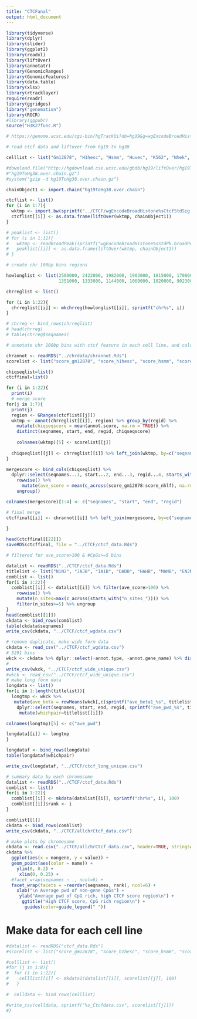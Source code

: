 ```yaml
---
title: "CTCFanal"
output: html_document
---
```


```r

library(tidyverse)
library(dplyr)
library(slider)
library(ggplot2)
library(readxl)
library(liftOver)
library(annotatr)
library(GenomicRanges)
library(GenomicFeatures)
library(data.table)
library(xlsx)
library(rtracklayer)
require(readr)
library(ggridges)
library("genomation")
library(ROCR)
#library(ggpubr)
source("H3K27func.R")

```



```r

# https://genome.ucsc.edu/cgi-bin/hgTrackUi?db=hg19&g=wgEncodeBroadHistone

# read ctcf data and liftover from hg19 to hg38 

celllist <- list("Gm12878", "H1hesc", "Hsmm", "Huvec", "K562", "Nhek", "Nhlf")

#download.file("http://hgdownload.cse.ucsc.edu/gbdb/hg19/liftOver/hg19ToHg38.over.chain.gz",
#"hg19ToHg38.over.chain.gz")
#system("gzip -d hg19ToHg38.over.chain.gz")

chainObject1 <- import.chain("hg19ToHg38.over.chain")

ctcflist <- list()
for (i in 1:7){
  wktmp <- import.bw(sprintf("../CTCF/wgEncodeBroadHistone%sCtcfStdSig.bigWig", celllist[[i]]))
  ctcflist[[i]] <- as.data.frame(liftOver(wktmp, chainObject1))
}

# peaklist <- list()
# for (i in 1:11){
#   wktmp <- readBroadPeak(sprintf("wgEncodeBroadHistone%sStdPk.broadPeak.gz", samplelist[[i]]), track.line=FALSE, zero.based=TRUE)
#   peaklist[[i]] <- as.data.frame(liftOver(wktmp, chainObject1))
# }

```

```r

# create chr 100bp bins regions

howlonglist <- list(2500000, 2422000, 1982000, 1903000, 1815000, 1708000, 1594000, 1451000, 1384000, 1338000,
                    1351000, 1333000, 1144000, 1069000, 1020000, 902300, 832500, 802700, 590000, 643400, 467000, 508100)

chrreglist <- list()

for (i in 1:22){
  chrreglist[[i]] <- mkchrreg(howlonglist[[i]], sprintf("chr%s", i))
}

# chrreg <- bind_rows(chrreglist)
# head(chrreg)
# table(chrreg$seqnames)

```


```r

# annotate chr 100bp bins with ctcf feature in each cell line, and calculate average ctcf scores across the 7 cell lines for each bin

chrannot <- readRDS("../chrdata/chrannot.Rds")
scorelist <- list("score_gm12878", "score_h1hesc", "score_hsmm", "score_huvec", "score_k562", "score_nhec", "score_nhlf")

chiqseqlist=list()
ctcffinal=list()

for (i in 1:22){
  print(i)
  # merge score
for(j in 1:7){
  print(j)
  region <- GRanges(ctcflist[[j]])
  wktmp <- annot(chrreglist[[i]], region) %>% group_by(regid) %>% 
    mutate(chiqseqscore = mean(annot.score, na.rm = TRUE)) %>% 
    distinct(seqnames, start, end, regid, chiqseqscore) 
  
    colnames(wktmp)[5] <- scorelist[[j]]
  
  chiqseqlist[[j]] <- chrreglist[[i]] %>% left_join(wktmp, by=c("seqnames", "start", "end", "regid"))
}

mergescore <- bind_cols(chiqseqlist) %>% 
  dplyr::select(seqnames...1, start...2, end...3, regid...4, starts_with("score_") ) %>% 
    rowwise() %>% 
      mutate(ave_score = mean(c_across(score_gm12878:score_nhlf), na.rm = TRUE)) %>% 
    ungroup()

colnames(mergescore)[1:4] <- c("seqnames", "start", "end", "regid")

# final merge
ctcffinal[[i]] <- chrannot[[i]] %>% left_join(mergescore, by=c("seqnames", "start", "end", "regid")) 
  
}

head(ctcffinal[[22]])
saveRDS(ctcffinal, file = "../CTCF/ctcf_data.Rds")

```

```r

# filtered for ave_score>100 & #CpGs>=5 bins

datalist <- readRDS("../CTCF/ctcf_data.Rds")
titlelist <- list("N1N2", "JAJB", "IAIB", "DADB", "HAHB", "MAMB", "ENJN", "ENIN", "EAEB", "FAFB", "KAKB", "PAPB", "SASB", "XAXB")
comblist <- list()
for(i in 1:22){
  comblist[[i]] <- datalist[[i]] %>% filter(ave_score>100) %>% 
    rowwise() %>% 
    mutate(n_sites=max(c_across(starts_with("n_sites_")))) %>% 
    filter(n_sites>=5) %>% ungroup
}
head(comblist[[1]])
ckdata <- bind_rows(comblist)
table(ckdata$seqnames)
write_csv(ckdata, "../CTCF/ctcf_wgdata.csv")

# remove duplicate, make wide form data
ckdata <- read_csv("../CTCF/ctcf_wgdata.csv")
# 5291 bins
wkck <- ckdata %>% dplyr::select(-annot.type, -annot.gene_name) %>% distinct()
#
write_csv(wkck, "../CTCF/ctcf_wide_unique.csv")
#wkck <- read_csv("../CTCF/ctcf_wide_unique.csv")
# make long form data
longdata <- list()
for(i in 1:length(titlelist)){
  longtmp <- wkck %>%  
   mutate(ave_beta = rowMeans(wkck[,c(sprintf("ave_beta1_%s", titlelist[[i]]), sprintf("ave_beta2_%s", titlelist[[i]]))], na.rm=TRUE)) %>% 
    dplyr::select(seqnames, start, end, regid, sprintf("ave_pwd_%s", titlelist[[i]]), ave_beta) %>% 
     mutate(whichpair=titlelist[[i]])

colnames(longtmp)[5] <- c("ave_pwd")

longdata[[i]] <- longtmp
}

longdataf <- bind_rows(longdata) 
table(longdataf$whichpair)

write_csv(longdataf, "../CTCF/ctcf_long_unique.csv")

```


```r
# summary data by each chromosome
datalist <- readRDS("../CTCF/ctcf_data.Rds")
comblist <- list()
for(i in 1:22){
  comblist[[i]] <- mkdata(datalist[[i]], sprintf("chr%s", i), 100)
  comblist[[i]]$rank <- i
}

comblist[[1]]
ckdata <- bind_rows(comblist)
write_csv(ckdata, "../CTCF/allchrCtcf_data.csv")

```

```r
# make plots by chromosome
ckdata <- read.csv("../CTCF/allchrCtcf_data.csv", header=TRUE, stringsAsFactors=FALSE)
ckdata %>% 
  ggplot(aes(x = nongene, y = value)) +
  geom_point(aes(color = name)) +
    ylim(0, 0.2) +
     xlim(0, 0.25) +
  #facet_wrap(seqnames ~ ., ncol=6) +
  facet_wrap(facets = ~reorder(seqnames, rank), ncol=6) +
    xlab("\n Average pwd of non-gene CpGs") +
     ylab("Average pwd of CpG rich, high CTCF score region\n") +
      ggtitle("High CTCF score, CpG rich region\n") + 
       guides(color=guide_legend(" "))

```

# Make data for each cell line

```r
#datalist <- readRDS("ctcf_data.Rds")
#scorelist <- list("score_gm12878", "score_h1hesc", "score_hsmm", "score_huvec", "score_k562", "score_nhec", "score_nhlf", "ave_score")

#celllist <- list()
#for (j in 1:8){
#  for (i in 1:22){
#    celllist[[i]] <- mkdata1(datalist[[i]], scorelist[[j]], 100)
#   }

#  celldata <- bind_rows(celllist)

#write_csv(celldata, sprintf("%s_Ctcfdata.csv", scorelist[[j]]))
#}

```







